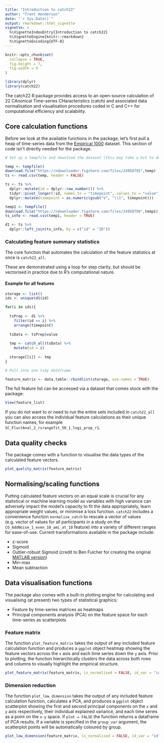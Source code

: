 ```yaml
---
title: "Introduction to catch22"
author: "Trent Henderson"
date: "`r Sys.Date()`"
output: rmarkdown::html_vignette
vignette: >
  %\VignetteIndexEntry{Introduction to catch22}
  %\VignetteEngine{knitr::rmarkdown}
  %\VignetteEncoding{UTF-8}
---
```


```r
knitr::opts_chunk$set(
  collapse = TRUE,
  fig.height = 7,
  fig.width = 9
)
```

```r
library(dplyr)
library(catch22)
```

The catch22 R package provides access to an open-source calculation of 22 CAnonical Time-series CHaracteristics (catch) and associated data normalisation and visualisation procedures coded in C and C++ for computational efficiency and scalability.

## Core calculation functions

Before we look at the available functions in the package, let's first pull a heap of time-series data from the [Empirical 1000](https://figshare.com/articles/dataset/1000_Empirical_Time_series/5436136) dataset. This section of code isn't directly needed for the package.

```r
# Set up a tempfile and download the dataset (this may take a bit to download depending on your internet)

temp <- tempfile()
download.file("https://ndownloader.figshare.com/files/24950795",temp)
ts <- read.csv(temp, header = FALSE)

ts <- ts %>%
  dplyr::mutate(id = dplyr::row_number()) %>%
  tidyr::pivot_longer(!id, names_to = "timepoint", values_to = "value") %>%
  dplyr::mutate(timepoint = as.numeric(gsub("V", "\\1", timepoint)))

temp1 <- tempfile()
download.file("https://ndownloader.figshare.com/files/24950798",temp1)
ts_info <- read.csv(temp1, header = TRUE)

d1 <- ts %>%
  dplyr::left_join(ts_info, by = c("id" = "ID"))
```

### Calculating feature summary statistics

The core function that automates the calculation of the feature statistics at once is `catch22_all`.

These are demonstrated using a loop for step clarity, but should be vectorised in practice due to R's computational nature.

#### Example for all features

```r
storage <- list()
ids <- unique(d1$id)

for(i in ids){
  
  tsPrep <- d1 %>%
    filter(id == i) %>%
    arrange(timepoint)
  
  tsData <- tsPrep$value
  
  tmp <- catch_all(tsData) %>%
    mutate(id = i)
  
  storage[[i]] <- tmp
}

# Pull into one tidy dataframe

feature_matrix <- data.table::rbindlist(storage, use.names = TRUE)
```

The full feature list can be accessed via a dataset that comes stock with the package:

```r
View(feature_list)
```

If you do not want to or need to run the entire sets included in `catch22_all` you can also access the individual feature calculations as their unique function names, for example `SC_FluctAnal_2_rsrangefit_50_1_logi_prop_r1`.

## Data quality checks

The package comes with a function to visualise the data types of the calculated feature vectors.

```r
plot_quality_matrix(feature_matrix)
```

## Normalising/scaling functions

Putting calculated feature vectors on an equal scale is crucial for any statistical or machine learning model as variables with high variance can adversely impact the model's capacity to fit the data appropriately, learn appropriate weight values, or minimise a loss function. `catch22` includes a convenience function `normalise_catch` to rescale a vector of values (e.g. vector of values for all participants in a study on the `CO_AddNoise_1_even_10_ami_at_10` feature) into a variety of different ranges for ease-of-use. Current transformations available in the package include:

* z-score
* Sigmoid
* Outlier-robust Sigmoid (credit to Ben Fulcher for creating the original [MATLAB version](https://github.com/benfulcher/hctsa))
* Min-max
* Mean subtraction

## Data visualisation functions

The package also comes with a built-in plotting engine for calculating and visualising (at present) two types of statistical graphics:

* Feature by time-series matrices as heatmaps
* Principal components analysis (PCA) on the feature space for each time-series as scatterplots

### Feature matrix

The function `plot_feature_matrix` takes the output of any included feature calculation function and produces a `ggplot` object heatmap showing the feature vectors across the `x` axis and each time series down the `y` axis. Prior to plotting, the function hierarchically clusters the data across both rows and columns to visually highlight the empirical structure.

```r
plot_feature_matrix(feature_matrix, is_normalised = FALSE, id_var = "id", method = "RobustSigmoid")
```

### Dimension reduction

The function `plot_low_dimension` takes the output of any included feature calculation function, calculates a PCA, and produces a `ggplot` object scatterplot showing the first and second principal components on the `x` and `y` axis respectively, their individual explained variance, and each time series as a point on the `x-y` space. If `plot = FALSE` the function returns a dataframe of PCA results. If a variable is specified in the `group_var` argument, the scatterplot points will be automatically coloured by group.

```r
plot_low_dimension(feature_matrix, is_normalised = FALSE, id_var = "id", group_var = NULL, method = "RobustSigmoid", plot = TRUE)
```
